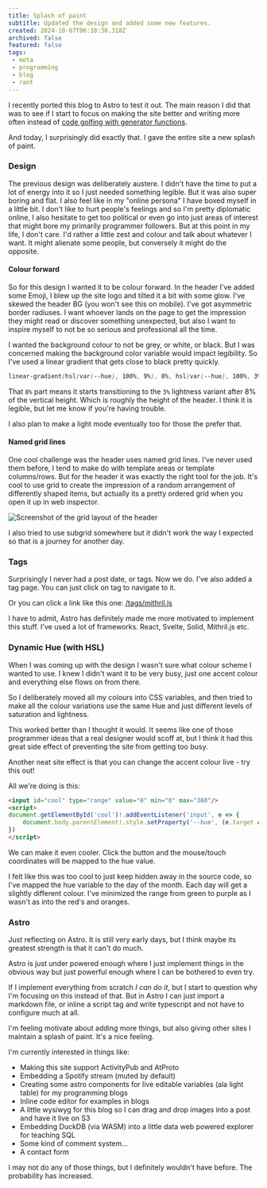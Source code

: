 ```yaml
---
title: Splash of paint
subtitle: Updated the design and added some new features.
created: 2024-10-07T06:18:30.318Z
archived: false
featured: false
tags:
 - meta
 - programming
 - blog
 - rant
---
```



I recently ported this blog to Astro to test it out.  The main reason I did that was to see if I start to focus on making the site better and writing more often instead of [code golfing with generator functions](https://github.com/JAForbes/blog/commit/88c4a2b7500f9c7cd87527b470376ff840eb4ef2).

And today, I surprisingly did exactly that.  I gave the entire site a new splash of paint.

### Design

The previous design was deliberately austere.  I didn't have the time to put a lot of energy into it so I just needed something legible.  But it was also super boring and flat.  I also feel like in my "online persona" I have boxed myself in a little bit.  I don't like to hurt people's feelings and so I'm pretty diplomatic online, I also hesitate to get too political or even go into just areas of interest that might bore my primarily programmer followers.  But at this point in my life, I don't care.  I'd rather a little zest and colour and talk about whatever I want.  It might alienate some people, but conversely it might do the opposite.

#### Colour forward

So for this design I wanted it to be colour forward.  In the header I've added some Emoji, I blew up the site logo and tilted it a bit with some glow.  I've skewed the header BG (you won't see this on mobile).  I've got asymmetric border radiuses.  I want whoever lands on the page to get the impression they might read or discover something unexpected, but also I want to inspire myself to not be so serious and professional all the time.

I wanted the background colour to not be grey, or white, or black.  But I was concerned making the background color variable would impact legibility.  So I've used a linear gradient that gets close to black pretty quickly.

```css
linear-gradient(hsl(var(--hue), 100%, 9%), 8%, hsl(var(--hue), 100%, 3%))
```

That `8%` part means it starts transitioning to the `3%` lightness variant after 8% of the vertical height.  Which is roughly the height of the header.  I think it is legible, but let me know if you're having trouble.

I also plan to make a light mode eventually too for those the prefer that.

#### Named grid lines

One cool challenge was the header uses named grid lines.  I've never used them before, I tend to make do with template areas or template columns/rows.  But for the header it was exactly the right tool for the job.  It's cool to use grid to create the impression of a random arrangement of differently shaped items, but actually its a pretty ordered grid when you open it up in web inspector.

<img style="max-width:100%" src="/assets/img/header-grid-screenshot.png" alt="Screenshot of the grid layout of the header"/>

I also tried to use subgrid somewhere but it didn't work the way I expected so that is a journey for another day.

### Tags

Surprisingly I never had a post date, or tags.  Now we do.  I've also added a tag page.  You can just click on tag to navigate to it.

Or you can click a link like this one: [/tags/mithril.js](/tags/mithril.js)

I have to admit, Astro has definitely made me more motivated to implement this stuff.  I've used a lot of frameworks.  React, Svelte, Solid, Mithril.js etc.


### Dynamic Hue (with HSL)

When I was coming up with the design I wasn't sure what colour scheme I wanted to use.  I knew I didn't want it to be very busy, just one accent colour and everything else flows on from there.

So I deliberately moved all my colours into CSS variables, and then tried to make all the colour variations use the same Hue and just different levels of saturation and lightness.

This worked better than I thought it would.  It seems like one of those programmer ideas that a real designer would scoff at, but I think it had this great side effect of preventing the site from getting too busy.

Another neat site effect is that you can change the accent colour live - try this out!

<Slider/>

All we're doing is this:

```html
<input id="cool" type="range" value="0" min="0" max="360"/>
<script>
document.getElementById('cool')!.addEventListener('input', e => {
    document.body.parentElement!.style.setProperty('--hue', (e.target as HTMLInputElement).value)
})
</script>
```

We can make it even cooler.  Click the button and the mouse/touch coordinates will be mapped to the hue value.

<Toggle/>

I felt like this was too cool to just keep hidden away in the source code, so I've mapped the hue variable to the day of the month.  Each day will get a slightly different colour.  I've minimized the range from green to purple as I wasn't as into the red's and oranges.


### Astro

Just reflecting on Astro.  It is still very early days, but I think maybe its greatest strength is that it can't do much.

Astro is just under powered enough where I just implement things in the obvious way but just powerful enough where I can be bothered to even try.

If I implement everything from scratch _I can do it_, but I start to question why I'm focusing on this instead of that.  But in Astro I can just import a markdown file, or inline a script tag and write typescript and not have to configure much at all.

I'm feeling motivate about adding more things, but also giving other sites I maintain a splash of paint.  It's a nice feeling.

I'm currently interested in things like:

- Making this site support ActivityPub and AtProto
- Embedding a Spotify stream (muted by default)
- Creating some astro components for live editable variables (ala light table) for my programming blogs
- Inline code editor for examples in blogs
- A little wysiwyg for this blog so I can drag and drop images into a post and have it live on S3
- Embedding DuckDB (via WASM) into a little data web powered explorer for teaching SQL
- Some kind of comment system...
- A contact form

I may not do any of those things, but I definitely wouldn't have before.  The probability has increased.